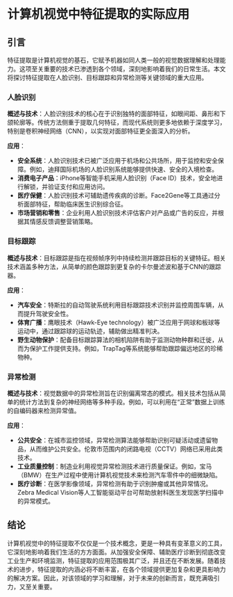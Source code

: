 # 计算机视觉中特征提取的实际应用

## 引言

特征提取是计算机视觉的基石，它赋予机器如同人类一般的视觉数据理解和处理能力。这项至关重要的技术已渗透到各个领域，深刻地影响着我们的日常生活。本文将探讨特征提取在人脸识别、目标跟踪和异常检测等关键领域的重大应用。

### 人脸识别

**概述与技术**：人脸识别技术的核心在于识别独特的面部特征，如眼间距、鼻形和下颌轮廓等。传统方法侧重于提取几何特征，而现代系统则更多地依赖于深度学习，特别是卷积神经网络（CNN），以实现对面部特征更全面深入的分析。

**应用**：

- **安全系统**：人脸识别技术已被广泛应用于机场和公共场所，用于监控和安全保障。例如，迪拜国际机场的人脸识别系统能够提供快速、安全的入境检查。
- **消费电子产品**：iPhone等智能手机采用人脸识别（Face ID）技术，安全地进行解锁，并验证支付和应用访问。
- **医疗保健**：人脸识别技术可辅助遗传疾病的诊断。Face2Gene等工具通过分析面部特征，帮助临床医生识别综合征。
- **市场营销和零售**：企业利用人脸识别技术评估客户对产品或广告的反应，并根据其情感反馈调整营销策略。

### 目标跟踪

**概述与技术**：目标跟踪是指在视频帧序列中持续检测并跟踪目标的关键特征。相关技术涵盖多种方法，从简单的颜色跟踪到更复杂的卡尔曼滤波和基于CNN的跟踪器。

**应用**：

- **汽车安全**：特斯拉的自动驾驶系统利用目标跟踪技术识别并监控周围车辆，从而提升驾驶安全性。
- **体育广播**：鹰眼技术（Hawk-Eye technology）被广泛应用于网球和板球等运动中，通过跟踪球的运动轨迹，辅助做出精准判决。
- **野生动物保护**：配备目标跟踪算法的相机陷阱有助于监测动物种群和迁徙，从而为保护工作提供支持。例如，TrapTag等系统能够帮助跟踪偏远地区的珍稀物种。

### 异常检测

**概述与技术**：视觉数据中的异常检测旨在识别偏离常态的模式。相关技术包括从简单的统计方法到复杂的神经网络等多种手段。例如，可以利用在“正常”数据上训练的自编码器来检测异常值。

**应用**：

- **公共安全**：在城市监控领域，异常检测算法能够帮助识别可疑活动或遗留物品，从而维护公共安全。伦敦市范围内的闭路电视（CCTV）网络已采用此类技术。
- **工业质量控制**：制造业利用视觉异常检测技术进行质量保证。例如，宝马（BMW）在生产过程中使用计算机视觉技术来检测汽车零件中的细微缺陷。
- **医疗诊断**：在医学影像领域，异常检测有助于识别肿瘤或其他异常情况。Zebra Medical Vision等人工智能驱动平台可帮助放射科医生发现医学扫描中的异常模式。

## 结论

计算机视觉中的特征提取不仅仅是一个技术概念，更是一种具有变革意义的工具，它深刻地影响着我们生活的方方面面。从加强安全保障、辅助医疗诊断到彻底改变工业生产和环境监测，特征提取的应用范围极其广泛，并且还在不断发展。随着技术的进步，特征提取的内涵必将不断丰富，在各个领域提供更加复杂和更具影响力的解决方案。因此，对该领域的学习和理解，对于未来的创新而言，既充满吸引力，又至关重要。

